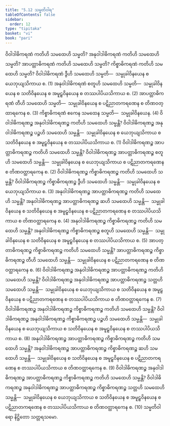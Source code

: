 ```yaml
---
title: "5.12 သမ္မတိဝါရ"
tableOfContents: false
sidebar:
  order: 12
type: "tipitaka"
basket: "vi"
book: "pari"
---
```



<DynamicBreadcrumb />

<Division number="307" book="pari" e="ch" v="5" p="195">

<Paragraph number="1331" book="pari">
ဝိဝါဒါဓိကရဏံ ကတိဟိ သမထေဟိ သမ္မတိ? အနုဝါဒါဓိကရဏံ ကတိဟိ သမထေဟိ သမ္မတိ? အာပတ္တာဓိကရဏံ ကတိဟိ သမထေဟိ သမ္မတိ? ကိစ္စာဓိကရဏံ ကတိဟိ သမထေဟိ သမ္မတိ?
</Paragraph>

<Paragraph number="1332" book="pari">
ဝိဝါဒါဓိကရဏံ ဒွီဟိ သမထေဟိ သမ္မတိ—  သမ္မုခါဝိနယေန စ ယေဘုယျသိကာယ စ. (1)
</Paragraph>

<Paragraph number="1333" book="pari">
အနုဝါဒါဓိကရဏံ စတူဟိ သမထေဟိ သမ္မတိ—  သမ္မုခါဝိနယေန စ သတိဝိနယေန စ အမူဠှဝိနယေန စ တဿပါပိယသိကာယ စ. (2)
</Paragraph>

<Paragraph number="1334" book="pari">
အာပတ္တာဓိကရဏံ တီဟိ သမထေဟိ သမ္မတိ—  သမ္မုခါဝိနယေန စ ပဋိညာတကရဏေန စ တိဏဝတ္ထာရကေန စ. (3)
</Paragraph>

<Paragraph number="1335" book="pari">
ကိစ္စာဓိကရဏံ ဧကေန သမထေန သမ္မတိ—  သမ္မုခါဝိနယေန. (4)
</Paragraph>

<Paragraph number="1336" book="pari">
ဝိဝါဒါဓိကရဏဉ္စ အနုဝါဒါဓိကရဏဉ္စ ကတိဟိ သမထေဟိ သမ္မန္တိ? ဝိဝါဒါဓိကရဏဉ္စ အနုဝါဒါဓိကရဏဉ္စ ပဉ္စဟိ သမထေဟိ သမ္မန္တိ—  သမ္မုခါဝိနယေန စ ယေဘုယျသိကာယ စ သတိဝိနယေန စ အမူဠှဝိနယေန စ တဿပါပိယသိကာယ စ. (1)
</Paragraph>

<Paragraph number="1337" book="pari">
ဝိဝါဒါဓိကရဏဉ္စ အာပတ္တာဓိကရဏဉ္စ ကတိဟိ သမထေဟိ သမ္မန္တိ? ဝိဝါဒါဓိကရဏဉ္စ အာပတ္တာဓိကရဏဉ္စ စတူဟိ သမထေဟိ သမ္မန္တိ—  သမ္မုခါဝိနယေန စ ယေဘုယျသိကာယ စ ပဋိညာတကရဏေန စ တိဏဝတ္ထာရကေန စ. (2)
</Paragraph>

<Paragraph number="1338" book="pari">
ဝိဝါဒါဓိကရဏဉ္စ ကိစ္စာဓိကရဏဉ္စ ကတိဟိ သမထေဟိ သမ္မန္တိ? ဝိဝါဒါဓိကရဏဉ္စ ကိစ္စာဓိကရဏဉ္စ ဒွီဟိ သမထေဟိ သမ္မန္တိ—  သမ္မုခါဝိနယေန စ ယေဘုယျသိကာယ စ. (3)
</Paragraph>

<Paragraph number="1339" book="pari">
အနုဝါဒါဓိကရဏဉ္စ အာပတ္တာဓိကရဏဉ္စ ကတိဟိ သမထေဟိ သမ္မန္တိ? အနုဝါဒါဓိကရဏဉ္စ အာပတ္တာဓိကရဏဉ္စ ဆဟိ သမထေဟိ သမ္မန္တိ—  သမ္မုခါဝိနယေန စ သတိဝိနယေန စ အမူဠှဝိနယေန စ ပဋိညာတကရဏေန စ တဿပါပိယသိကာယ စ တိဏဝတ္ထာရကေန စ. (4)
</Paragraph>

<Paragraph number="1340" book="pari">
အနုဝါဒါဓိကရဏဉ္စ ကိစ္စာဓိကရဏဉ္စ ကတိဟိ သမထေဟိ သမ္မန္တိ? အနုဝါဒါဓိကရဏဉ္စ ကိစ္စာဓိကရဏဉ္စ စတူဟိ သမထေဟိ သမ္မန္တိ—  သမ္မုခါဝိနယေန စ သတိဝိနယေန စ အမူဠှဝိနယေန စ တဿပါပိယသိကာယ စ. (5)
</Paragraph>

<Paragraph number="1341" book="pari">
အာပတ္တာဓိကရဏဉ္စ ကိစ္စာဓိကရဏဉ္စ ကတိဟိ သမထေဟိ သမ္မန္တိ? အာပတ္တာဓိကရဏဉ္စ ကိစ္စာဓိကရဏဉ္စ တီဟိ သမထေဟိ သမ္မန္တိ—  သမ္မုခါဝိနယေန စ ပဋိညာတကရဏေန စ တိဏဝတ္ထာရကေန စ. (6)
</Paragraph>

<Paragraph number="1342" book="pari">
ဝိဝါဒါဓိကရဏဉ္စ အနုဝါဒါဓိကရဏဉ္စ အာပတ္တာဓိကရဏဉ္စ ကတိဟိ သမထေဟိ သမ္မန္တိ? ဝိဝါဒါဓိကရဏဉ္စ အနုဝါဒါဓိကရဏဉ္စ အာပတ္တာဓိကရဏဉ္စ သတ္တဟိ သမထေဟိ သမ္မန္တိ—  သမ္မုခါဝိနယေန စ ယေဘုယျသိကာယ စ သတိဝိနယေန စ အမူဠှဝိနယေန စ ပဋိညာတကရဏေန စ တဿပါပိယသိကာယ စ တိဏဝတ္ထာရကေန စ. (7)
</Paragraph>

<Paragraph number="1343" book="pari">
ဝိဝါဒါဓိကရဏဉ္စ အနုဝါဒါဓိကရဏဉ္စ ကိစ္စာဓိကရဏဉ္စ ကတိဟိ သမထေဟိ သမ္မန္တိ? ဝိဝါဒါဓိကရဏဉ္စ အနုဝါဒါဓိကရဏဉ္စ ကိစ္စာဓိကရဏဉ္စ ပဉ္စဟိ သမထေဟိ သမ္မန္တိ—  သမ္မုခါဝိနယေန စ ယေဘုယျသိကာယ စ သတိဝိနယေန စ အမူဠှဝိနယေန စ တဿပါပိယသိကာယ စ. (8)
</Paragraph>

<Paragraph number="1344" book="pari">
အနုဝါဒါဓိကရဏဉ္စ အာပတ္တာဓိကရဏဉ္စ ကိစ္စာဓိကရဏဉ္စ ကတိဟိ သမထေဟိ သမ္မန္တိ? အနုဝါဒါဓိကရဏဉ္စ အာပတ္တာဓိကရဏဉ္စ ကိစ္စာဓိကရဏဉ္စ ဆဟိ သမထေဟိ သမ္မန္တိ—  သမ္မုခါဝိနယေန စ သတိဝိနယေန စ အမူဠှဝိနယေန စ ပဋိညာတကရဏေန စ တဿပါပိယသိကာယ စ တိဏဝတ္ထာရကေန စ. (9)
</Paragraph>

<Paragraph number="1345" book="pari">
ဝိဝါဒါဓိကရဏဉ္စ အနုဝါဒါဓိကရဏဉ္စ အာပတ္တာဓိကရဏဉ္စ ကိစ္စာဓိကရဏဉ္စ ကတိဟိ သမထေဟိ သမ္မန္တိ? ဝိဝါဒါဓိကရဏဉ္စ အနုဝါဒါဓိကရဏဉ္စ အာပတ္တာဓိကရဏဉ္စ ကိစ္စာဓိကရဏဉ္စ သတ္တဟိ သမထေဟိ သမ္မန္တိ—  သမ္မုခါဝိနယေန စ ယေဘုယျသိကာယ စ သတိဝိနယေန စ အမူဠှဝိနယေန စ ပဋိညာတကရဏေန စ တဿပါပိယသိကာယ စ တိဏဝတ္ထာရကေန စ. (10)

</Paragraph>
</Division>

<Paragraph number="1346" type="center" book="pari">
သမ္မတိဝါရော နိဋ္ဌိတော သတ္တရသမော.
</Paragraph>